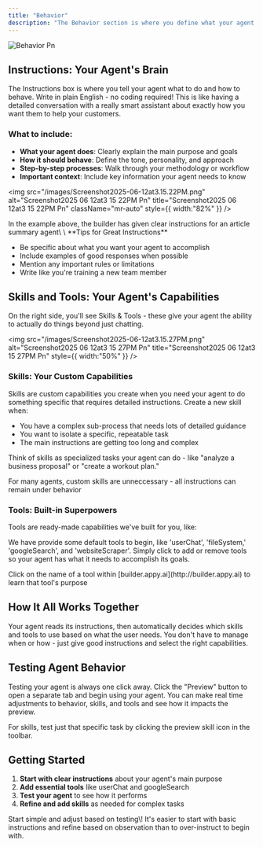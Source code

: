 ```yaml
---
title: "Behavior"
description: "The Behavior section is where you define what your agent does and how it acts. Think of this as giving your agent its personality, goals, and superpowers all in one place."
---
```


![Behavior Pn](/images/behavior.png)


## Instructions: Your Agent's Brain

The Instructions box is where you tell your agent what to do and how to behave. Write in plain English - no coding required\! This is like having a detailed conversation with a really smart assistant about exactly how you want them to help your customers.

### What to include:

- **What your agent does**: Clearly explain the main purpose and goals
- **How it should behave**: Define the tone, personality, and approach
- **Step-by-step processes**: Walk through your methodology or workflow
- **Important context**: Include key information your agent needs to know

<img
  src="/images/Screenshot2025-06-12at3.15.22PM.png"
  alt="Screenshot2025 06 12at3 15 22PM Pn"
  title="Screenshot2025 06 12at3 15 22PM Pn"
  className="mr-auto"
  style={{ width:"82%" }}
/>

<Tip>
  In the example above, the builder has given clear instructions for an article summary agent\
  \
  **Tips for Great Instructions**

  - Be specific about what you want your agent to accomplish
  - Include examples of good responses when possible
  - Mention any important rules or limitations
  - Write like you're training a new team member
</Tip>

## Skills and Tools: Your Agent's Capabilities

On the right side, you'll see Skills & Tools - these give your agent the ability to actually do things beyond just chatting.

<img
  src="/images/Screenshot2025-06-12at3.15.27PM.png"
  alt="Screenshot2025 06 12at3 15 27PM Pn"
  title="Screenshot2025 06 12at3 15 27PM Pn"
  style={{ width:"50%" }}
/>

### Skills: Your Custom Capabilities

Skills are custom capabilities you create when you need your agent to do something specific that requires detailed instructions. Create a new skill when:

- You have a complex sub-process that needs lots of detailed guidance
- You want to isolate a specific, repeatable task
- The main instructions are getting too long and complex

Think of skills as specialized tasks your agent can do - like "analyze a business proposal" or "create a workout plan."

<Tip>
  For many agents, custom skills are unneccessary - all instructions can remain under behavior
</Tip>

### Tools: Built-in Superpowers

Tools are ready-made capabilities we've built for you, like:

<ToolSnippet />

We have provide some default tools to begin, like 'userChat', 'fileSystem,' 'googleSearch', and 'websiteScraper'. Simply click to add or remove tools so your agent has what it needs to accomplish its goals.

<Tip>
  Click on the name of a tool within [builder.appy.ai](http://builder.appy.ai) to learn that tool's purpose
</Tip>

## How It All Works Together

Your agent reads its instructions, then automatically decides which skills and tools to use based on what the user needs. You don't have to manage when or how - just give good instructions and select the right capabilities.

## Testing Agent Behavior

Testing your agent is always one click away. Click the "Preview" button to open a separate tab and begin using your agent. You can make real time adjustments to behavior, skills, and tools and see how it impacts the preview.

For skills, test just that specific task by clicking the preview skill <Icon icon="eye" /> icon in the toolbar.

## Getting Started

1. **Start with clear instructions** about your agent's main purpose
2. **Add essential tools** like userChat and googleSearch
3. **Test your agent** to see how it performs
4. **Refine and add skills** as needed for complex tasks

<Tip>
  Start simple and adjust based on testing\! It's easier to start with basic instructions and refine based on observation than to over-instruct to begin with.
</Tip>